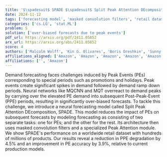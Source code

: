 ```yaml
---
title: '$\spadesuit$ SPADE $\spadesuit$ Split Peak Attention DEcomposition'
date: 2024-11-12
tags: ['forecasting model', 'masked convolution filters', 'retail dataset', 'Peak Attention module', 'neural networks', 'peak events', 'demand forecasting']
categories: ['cs.LG', 'stat.ML']
problem: S
solution: ['over-biased forecasts due to peak events']
pdf_url: https://arxiv.org/pdf/2411.05852
arx_url: https://arxiv.org/abs/2411.05852
score: 4
authors: ['Malcolm Wolff', 'Kin G. Olivares', 'Boris Oreshkin', 'Sunny Ruan', 'Sitan Yang', 'Abhinav Katoch', 'Shankar Ramasubramanian', 'Youxin Zhang', 'Michael W. Mahoney', 'Dmitry Efimov', "Vincent Quenneville-B\\'elair", 'Vincent Quenneville-Bélair']
affiliations_aligned: ['Amazon', 'Amazon', 'Amazon', 'Amazon', 'Amazon', 'Amazon', 'Amazon', 'Amazon', 'Amazon', 'Amazon', '', 'Amazon']
affiliations: ['', 'Amazon']
---
```



Demand forecasting faces challenges induced by Peak Events (PEs) corresponding to special periods such as promotions and holidays. Peak events create significant spikes in demand followed by demand ramp down periods. Neural networks like MQCNN and MQT overreact to demand peaks by carrying over the elevated PE demand into subsequent Post-Peak-Event (PPE) periods, resulting in significantly over-biased forecasts. To tackle this challenge, we introduce a neural forecasting model called Split Peak Attention DEcomposition, SPADE. This model reduces the impact of PEs on subsequent forecasts by modeling forecasting as consisting of two separate tasks: one for PEs; and the other for the rest. Its architecture then uses masked convolution filters and a specialized Peak Attention module. We show SPADE's performance on a worldwide retail dataset with hundreds of millions of products. Our results reveal a reduction in PPE degradation by 4.5% and an improvement in PE accuracy by 3.9%, relative to current production models.